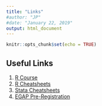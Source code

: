 ```yaml
---
title: "Links"
#author: "JP"
#date: "January 22, 2019"
output: html_document
---
```


```r
knitr::opts_chunk$set(echo = TRUE)
```

## Useful Links

1. [R Course](https://jonnyphillips.github.io/Curso_R/)
2. [R Cheatsheets](https://www.rstudio.com/resources/cheatsheets/)
3. [Stata Cheatsheets](https://geocenter.github.io/StataTraining/portfolio/01_resource/)
4. [EGAP Pre-Registration](https://egap.org/design-registrations)
